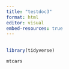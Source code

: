 ```yaml
---
title: "testdoc3"
format: html
editor: visual
embed-resources: true
---
```


## 

```r
library(tidyverse)

mtcars
```
